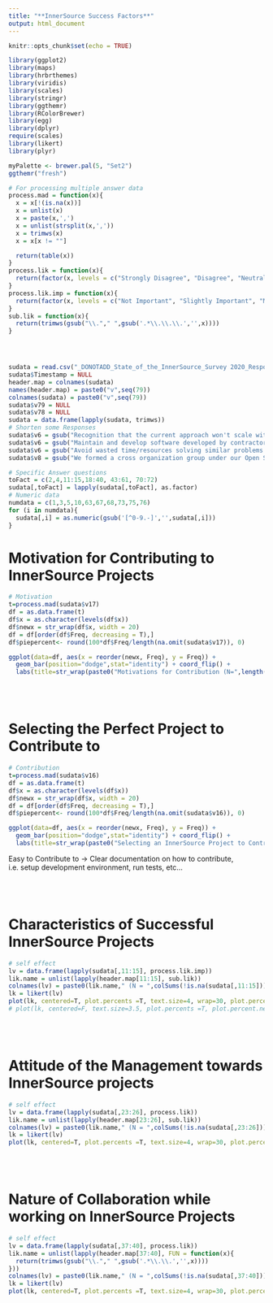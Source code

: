 ```yaml
---
title: "**InnerSource Success Factors**"
output: html_document
---
```


<style type="text/css">
.main-container {
  max-width: 1200px;
  margin-left: auto;
  margin-right: auto;
  font-size: 150%;
}
</style>

```r
knitr::opts_chunk$set(echo = TRUE)

library(ggplot2)
library(maps)
library(hrbrthemes)
library(viridis)
library(scales)
library(stringr)
library(ggthemr)
library(RColorBrewer)
library(egg)
library(dplyr)
require(scales)
library(likert)
library(plyr)

myPalette <- brewer.pal(5, "Set2") 
ggthemr("fresh") 

# For processing multiple answer data
process.mad = function(x){
  x = x[!(is.na(x))]
  x = unlist(x)
  x = paste(x,',')
  x = unlist(strsplit(x,','))
  x = trimws(x)
  x = x[x != ""]

  return(table(x))
}
process.lik = function(x){
  return(factor(x, levels = c("Strongly Disagree", "Disagree", "Neutral", "Agree", "Strongly Agree")))
}
process.lik.imp = function(x){
  return(factor(x, levels = c("Not Important", "Slightly Important", "Medium Important", "Very Important", "Critically Important")))
}
sub.lik = function(x){
  return(trimws(gsub("\\."," ",gsub('.*\\.\\.\\.','',x))))
}




sudata = read.csv("_DONOTADD_State_of_the_InnerSource_Survey 2020_Responses.csv", na.strings = c('NA',''))
sudata$Timestamp = NULL
header.map = colnames(sudata)
names(header.map) = paste0("v",seq(79))
colnames(sudata) = paste0("v",seq(79))
sudata$v79 = NULL
sudata$v78 = NULL
sudata = data.frame(lapply(sudata, trimws))
# Shorten some Responses
sudata$v6 = gsub("Recognition that the current approach won't scale with our ambitions / trajectory.", 'Accommodate Scaling', sudata$v6)
sudata$v6 = gsub("Maintain and develop software developed by contractors that are no longer with the organization", 'Maintain Software w/o Contractor Support', sudata$v6)
sudata$v6 = gsub("Avoid wasted time/resources solving similar problems multiple times in isolation", 'Creating reusable software', sudata$v6)
sudata$v8 = gsub("We formed a cross organization group under our Open Source Program Office to foster the practice of InnerSource",'Establish InnerSource Foundation', sudata$v8)

# Specific Answer questions
toFact = c(2,4,11:15,18:40, 43:61, 70:72)
sudata[,toFact] = lapply(sudata[,toFact], as.factor)
# Numeric data
numdata = c(1,3,5,10,63,67,68,73,75,76)
for (i in numdata){
  sudata[,i] = as.numeric(gsub('[^0-9.-]','',sudata[,i]))
}
```

# **Motivation for Contributing to InnerSource Projects**

```r
# Motivation
t=process.mad(sudata$v17)
df = as.data.frame(t)
df$x = as.character(levels(df$x))
df$newx = str_wrap(df$x, width = 20)
df = df[order(df$Freq, decreasing = T),]
df$piepercent<- round(100*df$Freq/length(na.omit(sudata$v17)), 0)

ggplot(data=df, aes(x = reorder(newx, Freq), y = Freq)) +
  geom_bar(position="dodge",stat="identity") + coord_flip() + 
  labs(title=str_wrap(paste0("Motivations for Contribution (N=",length(na.omit(sudata$v17)),")"), 35), x='', y = 'No. of Respondents') +  scale_x_discrete(guide = guide_axis(n.dodge=2)) +theme(text = element_text(size=14)) +  geom_text(aes(label=paste0(Freq,'(',piepercent,"%)")), position=position_dodge(width=0.9), hjust = -0) + scale_y_continuous(limits = c(0,26))
```

<br></br>

# **Selecting the Perfect Project to Contribute to**

```r
# Contribution
t=process.mad(sudata$v16)
df = as.data.frame(t)
df$x = as.character(levels(df$x))
df$newx = str_wrap(df$x, width = 20)
df = df[order(df$Freq, decreasing = T),]
df$piepercent<- round(100*df$Freq/length(na.omit(sudata$v16)), 0)

ggplot(data=df, aes(x = reorder(newx, Freq), y = Freq)) +
  geom_bar(position="dodge",stat="identity") + coord_flip() + 
  labs(title=str_wrap(paste0("Selecting an InnerSource Project to Contribute (N=",length(na.omit(sudata$v16)),")"), 28), x='', y = 'No. of Respondents') +  scale_x_discrete(guide = guide_axis(n.dodge=2)) +theme(text = element_text(size=14)) +  geom_text(aes(label=paste0(Freq,'(',piepercent,"%)")), position=position_dodge(width=0.9), hjust = -0) + scale_y_continuous(limits = c(0,30))
```
Easy to Contribute to -> Clear documentation on how to contribute, i.e. setup development environment, run tests, etc...

<br></br>

# **Characteristics of Successful InnerSource Projects**

```r
# self effect
lv = data.frame(lapply(sudata[,11:15], process.lik.imp))
lik.name = unlist(lapply(header.map[11:15], sub.lik))
colnames(lv) = paste0(lik.name," (N = ",colSums(!is.na(sudata[,11:15])),")")
lk = likert(lv)
plot(lk, centered=T, plot.percents =T, text.size=4, wrap=30, plot.percent.neutral=F, plot.percent.low=T, plot.percent.high=T) + theme(text = element_text(size=20)) + guides(fill=guide_legend(""))
# plot(lk, centered=F, text.size=3.5, plot.percents =T, plot.percent.neutral=F, plot.percent.low=F, plot.percent.high=F) 
```
<br></br>

# **Attitude of the Management towards InnerSource projects**
```r
# self effect
lv = data.frame(lapply(sudata[,23:26], process.lik))
lik.name = unlist(lapply(header.map[23:26], sub.lik))
colnames(lv) = paste0(lik.name," (N = ",colSums(!is.na(sudata[,23:26])),")")
lk = likert(lv)
plot(lk, centered=T, plot.percents =T, text.size=4, wrap=30, plot.percent.neutral=F, plot.percent.low=T, plot.percent.high=T) + theme(text = element_text(size=17)) + guides(fill=guide_legend(""))
```
<br></br>

# **Nature of Collaboration while working on InnerSource Projects**
```r
# self effect
lv = data.frame(lapply(sudata[,37:40], process.lik))
lik.name = unlist(lapply(header.map[37:40], FUN = function(x){
  return(trimws(gsub("\\."," ",gsub('.*\\.\\.','',x))))
}))
colnames(lv) = paste0(lik.name," (N = ",colSums(!is.na(sudata[,37:40])),")")
lk = likert(lv)
plot(lk, centered=T, plot.percents =T, text.size=4, wrap=30, plot.percent.neutral=F, plot.percent.low=T, plot.percent.high=T) + theme(text = element_text(size=17)) + guides(fill=guide_legend(""))
```

